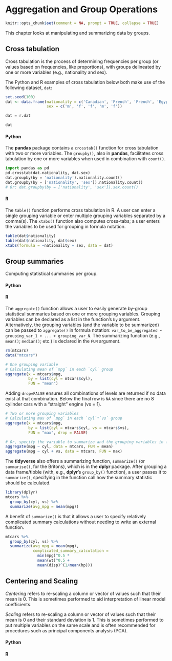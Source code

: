 # Aggregation and Group Operations

```r
knitr::opts_chunk$set(comment = NA, prompt = TRUE, collapse = TRUE)
```

This chapter looks at manipulating and summarizing data by groups.

## Cross tabulation

Cross tabulation is the process of determining frequencies per group (or values based on frequencies, like proportions), with groups delineated by one or more variables (e.g., nationality and sex).

The Python and R examples of cross tabulation below both make use of the following dataset, `dat`:

```r
set.seed(100)
dat <- data.frame(nationality = c('Canadian', 'French', 'French', 'Egyptian', 'Canadian'),
                  sex = c('m', 'f', 'f', 'm', 'f'))
```
```python
dat = r.dat
```
```r
dat
```

#### Python {-}

The **pandas** package contains a `crosstab()` function for cross tabulation with two or more variables. The `groupby()`, also in **pandas**, facilitates cross tabulation by one or more variables when used in combination with `count()`.

```python
import pandas as pd
pd.crosstab(dat.nationality, dat.sex)
dat.groupby(by = 'nationality').nationality.count()
dat.groupby(by = ['nationality', 'sex']).nationality.count()
# Or: dat.groupby(by = ['nationality', 'sex']).sex.count()
```

#### R {-}

The `table()` function performs cross tabulation in R. A user can enter a single grouping variable or enter multiple grouping variables separated by a comma(s). The `xtabs()` function also computes cross-tabs; a user enters the variables to be used for grouping in formula notation.

```r
table(dat$nationality)
table(dat$nationality, dat$sex)
xtabs(formula = ~nationality + sex, data = dat)
```

## Group summaries

Computing statistical summaries per group.

#### Python {-}

#### R {-}

The `aggregate()` function allows a user to easily generate by-group statistical summaries based on one or more grouping variables. Grouping variables can be declared as a list in the function's `by` argument. Alternatively, the grouping variables (and the variable to be summarized) can be passed to `aggregate()` in formula notation: `var_to_be_aggregated ~ grouping_var_1 + ... + grouping_var_N`. The summarizing function (e.g., `mean()`; `median()`; etc.) is declared in the `FUN` argument.

```r
rm(mtcars)
data("mtcars")
```


```r
# One grouping variable
# Calculating mean of `mpg` in each `cyl` group
aggregate(x = mtcars$mpg, 
          by = list(cyl = mtcars$cyl), 
          FUN = "mean") 
```

Adding `drop=FALSE` ensures all combinations of levels are returned if no data exist at that combination. Below the final row is `NA` since there are no 8 cylinder cars with a "straight" engine (vs = 1).

```r
# Two or more grouping variables
# Calculating max of `mpg` in each `cyl`*`vs` group
aggregate(x = mtcars$mpg, 
          by = list(cyl = mtcars$cyl, vs = mtcars$vs), 
          FUN = "max", drop = FALSE) 
```


```r
# Or, specify the variable to summarize and the grouping variables in formula notation
aggregate(mpg ~ cyl, data = mtcars, FUN = mean)
aggregate(mpg ~ cyl + vs, data = mtcars, FUN = max)
```

The **tidyverse** also offers a summarizing function, `summarize()` (or `summarise()`, for the Britons), which is in the **dplyr** package. After grouping a data frame/tibble (with, e.g., **dplyr**'s `group_by()` function), a user passes it to `summarize()`, specifying in the function call how the summary statistic should be calculated.

```r
library(dplyr)
mtcars %>% 
  group_by(cyl, vs) %>% 
  summarize(avg_mpg = mean(mpg))
```

A benefit of `summarize()` is that it allows a user to specify relatively complicated summary calculations without needing to write an external function.

```r
mtcars %>% 
  group_by(cyl, vs) %>% 
  summarize(avg_mpg = mean(mpg),
            complicated_summary_calculation = 
              min(mpg)^0.5 * 
              mean(wt)^0.5 + 
              mean(disp)^(1/mean(hp)))
```

## Centering and Scaling

_Centering_ refers to re-scaling a column or vector of values such that their mean is 0. This is sometimes performed to aid interpretation of linear model coefficients. 

_Scaling_ refers to re-scaling a column or vector of values such that their mean is 0 and their standard deviation is 1. This is sometimes performed to put multiple variables on the same scale and is often recommended for procedures such as principal components analysis (PCA).

#### Python {-}

#### R {-}

